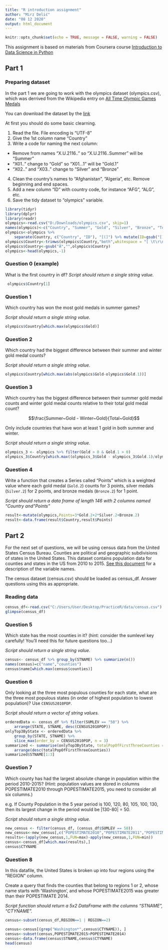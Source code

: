 ```yaml
---
title: "R introduction assignment"
author: "Mirz Delić"
date: "08 12 2020"
output: html_document
---
```


```r
knitr::opts_chunk$set(echo = TRUE, message = FALSE, warning = FALSE)
```

This assignment is based on materials from Coursera course [Introduction to Data Science in Python](https://www.coursera.org/learn/python-data-analysis/home/welcome)

## Part 1
### Preparing dataset

In the part 1 we are going to work with the olympics dataset (olympics.csv), which was derrived from the Wikipedia entry on [All Time Olympic Games Medals](https://en.wikipedia.org/wiki/All-time_Olympic_Games_medal_table)

You can download the dataset by the [link](https://www.dropbox.com/s/9oayr45v7nj30nv/olympics.csv?dl=0)

At first you should do some basic clearning.

1. Read the file. File encoding is "UTF-8"
2. Give the 1st column name "Country"
3. Write a code for naming the next column:
- Remove from names "X.U.2116.." so "X.U.2116..Summer" will be "Summer"
- "X01.." change to "Gold" so "X01...1" will be "Gold.1"
- "X02.." and "X03.." change to "Silver" and "Bronze"
4. Clean the country's names to "Afghanistan", "Algeria", etc. Remove beginning and end spaces.
5. Add a new column "ID" with country code, for instance "AFG", "ALG", etc.
6. Save the tidy dataset to "olympics" variable.


```r
library(tidyr)
library(dplyr)
library(readr)
olympics<-read.csv("D:/Downloads/olympics.csv", skip=1)
names(olympics)<-c("Country", "Summer", "Gold", "Silver", "Bronze", "Total", "Winter", "Gold.1", "Silver.1", "Bronze.1", "Total.1", "Games", "Gold.2", "Silver.2", "Bronze.2", "Combined.total")
olympics<-olympics %>%
    separate(Country, c("Country", "ID"), "[(]") %>% mutate(ID=gsub("[)]","",ID))
olympics$Country<-trimws(olympics$Country,"both",whitespace = "[ \t\r\n]")
olympics$Country<-gsub("Â","",olympics$Country)
olympics<-head(olympics,-1)
```

### Question 0 (example)

What is the first country in df?
*Script should return a single string value.*

```r
 olympics$Country[1]
```

### Question 1

Which country has won the most gold medals in summer games?

*Script should return a single string value.*

```r
olympics$Country[which.max(olympics$Gold)]
```

### Question 2

Which country had the biggest difference between their summer and winter gold medal counts?

*Script should return a single string value.*

```r
olympics$Country[which.max(abs(olympics$Gold-olympics$Gold.1))]
```

### Question 3

Which country has the biggest difference between their summer gold medal counts and winter gold medal counts relative to their total gold medal count? 

$$\frac{Summer~Gold - Winter~Gold}{Total~Gold}$$

Only include countries that have won at least 1 gold in both summer and winter.

*Script should return a single string value.*

```r
olympics_3 <- olympics %>% filter(Gold > 0 & Gold.1 > 0)
olympics_3$Country[which.max((olympics_3$Gold - olympics_3$Gold.1)/olympics_3$Gold.2)]
```

### Question 4

Write a function that creates a Series called "Points" which is a weighted value where each gold medal (`Gold.2`) counts for 3 points, silver medals (`Silver.2`) for 2 points, and bronze medals (`Bronze.2`) for 1 point.

*Script should return a data frame of length 146 with 2 columns named "Country and "Points"*

```r
result<-mutate(olympics,Points=3*Gold.2+2*Silver.2+Bronze.2)
result<-data.frame(result$Country,result$Points)
```

## Part 2

For the next set of questions, we will be using census data from the United States Census Bureau. Counties are political and geographic subdivisions of states in the United States. This dataset contains population data for counties and states in the US from 2010 to 2015. [See this document](https://www.dropbox.com/s/a0c2fdkaxokk2ys/CO-EST2015-alldata.pdf?dl=0) for a description of the variable names.

The census dataset (census.csv) should be loaded as census_df. Answer questions using this as appropriate.

### Reading data
```r
census_df<-read.csv("C:/Users/User/Desktop/PracticeR/data/census.csv")
glimpse(census_df)
```


### Question 5
Which state has the most counties in it? (hint: consider the sumlevel key carefully! You'll need this for future questions too...)

*Script should return a single string value.*

```r
census<- census_df %>% group_by(STNAME) %>% summarize(n())
names(census)=c("name","counties")
census$name[which.max(census$counties)]

```

### Question 6
Only looking at the three most populous counties for each state, what are the three most populous states (in order of highest population to lowest population)? Use `CENSUS2010POP`.

*Script should return a vector of string values.*

```r
orderedData <- census_df %>% filter(SUMLEV == "50") %>%
    arrange(STATE, STNAME, desc(CENSUS2010POP))
onlyTop3ByState <- orderedData %>%
    group_by(STATE, STNAME) %>%
    slice_max(order_by = CENSUS2010POP, n = 3)
summarized <- summarise(onlyTop3ByState, totalPopOfFirstThreeCounties = sum(CENSUS2010POP)) %>%
    arrange(desc(totalPopOfFirstThreeCounties))
summarized$STNAME[1:3]
```

### Question 7

Which county has had the largest absolute change in population within the period 2010-2015? (Hint: population values are stored in columns POPESTIMATE2010 through POPESTIMATE2015, you need to consider all six columns.)

e.g. If County Population in the 5 year period is 100, 120, 80, 105, 100, 130, then its largest change in the period would be |130-80| = 50.

*Script should return a single string value.*

```r
new_census <- filter(census_df, (census_df$SUMLEV == 50))
new_census<-new_census[,c("POPESTIMATE2010","POPESTIMATE2011","POPESTIMATE2012","POPESTIMATE2013","POPESTIMATE2014","POPESTIMATE2015")]
results<-(apply(new_census,1,FUN=max)-apply(new_census,1,FUN=min))
census<-census_df[which.max(results),]
census$CTYNAME
```

### Question 8

In this datafile, the United States is broken up into four regions using the "REGION" column. 

Create a query that finds the counties that belong to regions 1 or 2, whose name starts with 'Washington', and whose POPESTIMATE2015 was greater than their POPESTIMATE 2014.

*Script function should return a 5x2 DataFrame with the columns "STNAME", "CTYNAME".*

```r
census<-subset(census_df,REGION==1 | REGION==2)

census<-census[(grep("Washington*",census$CTYNAME)), ]
census<-subset(census,POPESTIMATE2015>POPESTIMATE2014)
census<-data.frame(census$STNAME,census$CTYNAME)
head(census)
```







